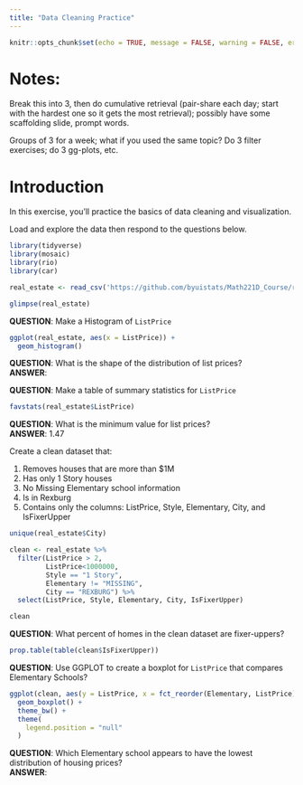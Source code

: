 ```yaml
---
title: "Data Cleaning Practice"
---
```

```r
knitr::opts_chunk$set(echo = TRUE, message = FALSE, warning = FALSE, error = TRUE)
```


# Notes:  

Break this into 3, then do cumulative retrieval (pair-share each day; start with the hardest one so it gets the most retrieval); possibly have some scaffolding slide, prompt words.  

Groups of 3 for a week; what if you used the same topic?  Do 3 filter exercises; do 3 gg-plots, etc.  

# Introduction

In this exercise, you'll practice the basics of data cleaning and visualization.  

Load and explore the data then respond to the questions below.  


```r
library(tidyverse)
library(mosaic)
library(rio)
library(car)

real_estate <- read_csv('https://github.com/byuistats/Math221D_Course/raw/refs/heads/main/Data/MadisonCountyRealEstateA.csv')

glimpse(real_estate)

```

__QUESTION__:  Make a Histogram of `ListPrice`

```r

ggplot(real_estate, aes(x = ListPrice)) +
  geom_histogram()

```

__QUESTION__:  What is the shape of the distribution of list prices?  
__ANSWER__:  


__QUESTION__:  Make a table of summary statistics for `ListPrice`

```r

favstats(real_estate$ListPrice)

```



__QUESTION__:  What is the minimum value for list prices?  
__ANSWER__:  1.47



Create a clean dataset that:

  1. Removes houses that are more than $1M
  2. Has only 1 Story houses
  3. No Missing Elementary school information
  4. Is in Rexburg
  5. Contains only the columns: ListPrice, Style, Elementary, City, and IsFixerUpper
  
  
```r

unique(real_estate$City)

clean <- real_estate %>%
  filter(ListPrice > 2,
         ListPrice<1000000,
         Style == "1 Story",
         Elementary != "MISSING",
         City == "REXBURG") %>%
  select(ListPrice, Style, Elementary, City, IsFixerUpper)

clean

```


__QUESTION__:  What percent of homes in the clean dataset are fixer-uppers?

```r

prop.table(table(clean$IsFixerUpper))

```

__QUESTION__:  Use GGPLOT to create a boxplot for `ListPrice` that compares Elementary Schools?  


```r

ggplot(clean, aes(y = ListPrice, x = fct_reorder(Elementary, ListPrice), fill=Elementary)) +
  geom_boxplot() +
  theme_bw() +
  theme(
    legend.position = "null"
  )

```


__QUESTION__:  Which Elementary school appears to have the lowest distribution of housing prices?  
__ANSWER__:  
